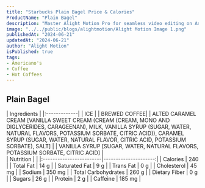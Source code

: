 ```yaml
---
title: "Starbucks Plain Bagel Price & Calories"
ProductName: "Plain Bagel" 
description: "Master Alight Motion Pro for seamless video editing on Android, iOS, and Tablets with our ultimate guide, unlocking advanced features and elevating your skills in 2024!"
image: "../../public/blogs/alightmotion/Alight Motion Image 1.png"
publishedAt: "2024-06-21"
updatedAt: "2024-06-21"
author: "Alight Motion"
isPublished: true
tags:
- Americano's
- Coffee
- Hot Coffees   
---
```


 
## Plain Bagel 
  
<div className="tables-container">
  <div className="table-wrapper">
    | Ingredients  |  
    |:-------------|
    | ICE          |
    | BREWED COFFEE|
    | ALTED CARAMEL CREAM [VANILLA SWEET CREAM (CREAM (CREAM, MONO AND DIGLYCERIDES, CARAGEENAN), MILK, VANILLA SYRUP (SUGAR, WATER, NATURAL FLAVORS, POTASSIUM SORBATE, CITRIC ACID)), CARAMEL SYRUP (SUGAR, WATER, NATURAL FLAVOR, CITRIC ACID, POTASSIUM SORBATE), SALT]     |
    | VANILLA SYRUP [SUGAR, WATER, NATURAL FLAVORS, POTASSIUM SORBATE, CITRIC ACID]               |
  </div>
  <div className="table-wrapper">
    | Nutrition               |                      |  
    |:------------------------|---------------------:|
    | Calories                | 240                  |
    | Total Fat               | 14 g                 |
    | Saturated Fat           | 9 g                  |
    | Trans Fat               | 0 g                  |
    | Cholesterol             | 45 mg                |
    | Sodium                  | 350 mg               |
    | Total Carbohydrates     | 260 g                |
    | Dietary Fiber           | 0 g                  |
    | Sugars                  | 26 g                 |
    | Protein                 | 2 g                  |
    | Caffeine                | 185 mg               |
  </div>
</div>
<style jsx>{`
  .tables-container {
    display: flex;
    flex-direction: row;
    gap: 30px;
  }
  .table-wrapper {
    width: 500px; /* Adjust as needed */
  }
  @media (max-width: 768px) {
    .tables-container {
      flex-direction: column;
      gap: 0px; /* Adjust as needed */
    }
    .table-wrapper {
      width: 100%; /* Adjust as needed */
    }
  }
`}</style>
